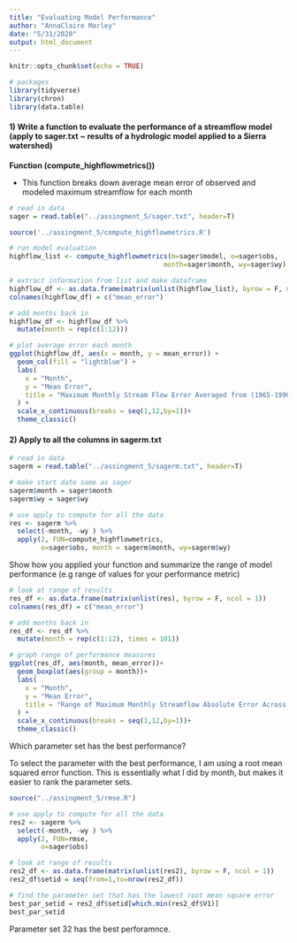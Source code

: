 ```yaml
---
title: "Evaluating Model Performance"
author: "AnnaClaire Marley"
date: "5/31/2020"
output: html_document
---
```


```r
knitr::opts_chunk$set(echo = TRUE)
```

```r
# packages
library(tidyverse)
library(chron)
library(data.table)
```


#### 1) Write a function to evaluate the performance of a streamflow model (apply to sager.txt ~ results of a hydrologic model applied to a Sierra watershed)

**Function (compute_highflowmetrics())**

* This function breaks down average mean error of observed and modeled maximum streamflow for each month 

```r
# read in data
sager = read.table("../assingment_5/sager.txt", header=T)
```

```r
source('../assingment_5/compute_highflowmetrics.R')

# run model evaluation
highflow_list <- compute_highflowmetrics(m=sager$model, o=sager$obs, 
                                       month=sager$month, wy=sager$wy)

# extract information from list and make dataframe
highflow_df <- as.data.frame(matrix(unlist(highflow_list), byrow = F, ncol = 1))
colnames(highflow_df) = c("mean_error")

# add months back in
highflow_df <- highflow_df %>% 
  mutate(month = rep(c(1:12)))

# plot average error each month
ggplot(highflow_df, aes(x = month, y = mean_error)) +
  geom_col(fill = "lightblue") +
  labs(
    x = "Month",
    y = "Mean Error",
    title = "Maximum Monthly Stream Flow Error Averaged from (1965-1990) "
  ) +
  scale_x_continuous(breaks = seq(1,12,by=1))+
  theme_classic()

```


#### 2) Apply to all the columns in sagerm.txt

```r
# read in data
sagerm = read.table("../assingment_5/sagerm.txt", header=T)

# make start date same as sager
sagerm$month = sager$month
sagerm$wy = sager$wy

```

```r
# use apply to compute for all the data
res <- sagerm %>% 
  select(-month, -wy ) %>% 
  apply(2, FUN=compute_highflowmetrics, 
        o=sager$obs, month = sagerm$month, wy=sagerm$wy)

```

Show how you applied your function and summarize the range of model performance (e.g range of values for your performance metric)

```r
# look at range of results
res_df <- as.data.frame(matrix(unlist(res), byrow = F, ncol = 1))
colnames(res_df) = c("mean_error")

# add months back in
res_df <- res_df %>% 
  mutate(month = rep(c(1:12), times = 101)) 

# graph range of performance measures
ggplot(res_df, aes(month, mean_error))+
  geom_boxplot(aes(group = month))+
  labs(
    x = "Month",
    y = "Mean Error",
    title = "Range of Maximum Monthly Streamflow Absolute Error Across Parameter Sets"
  ) +
  scale_x_continuous(breaks = seq(1,12,by=1))+
  theme_classic()


```

Which parameter set has the best performance?

To select the parameter with the best performance, I am using a root mean squared error function. This is essentially what I did by month, but makes it easier to rank the parameter sets. 

```r

source("../assingment_5/rmse.R")

# use apply to compute for all the data
res2 <- sagerm %>% 
  select(-month, -wy ) %>% 
  apply(2, FUN=rmse, 
        o=sager$obs)

# look at range of results
res2_df <- as.data.frame(matrix(unlist(res2), byrow = F, ncol = 1))
res2_df$setid = seq(from=1,to=nrow(res2_df))

# find the parameter set that has the lowest root mean square error
best_par_setid = res2_df$setid[which.min(res2_df$V1)]
best_par_setid

```

Parameter set 32 has the best perforamnce. 

